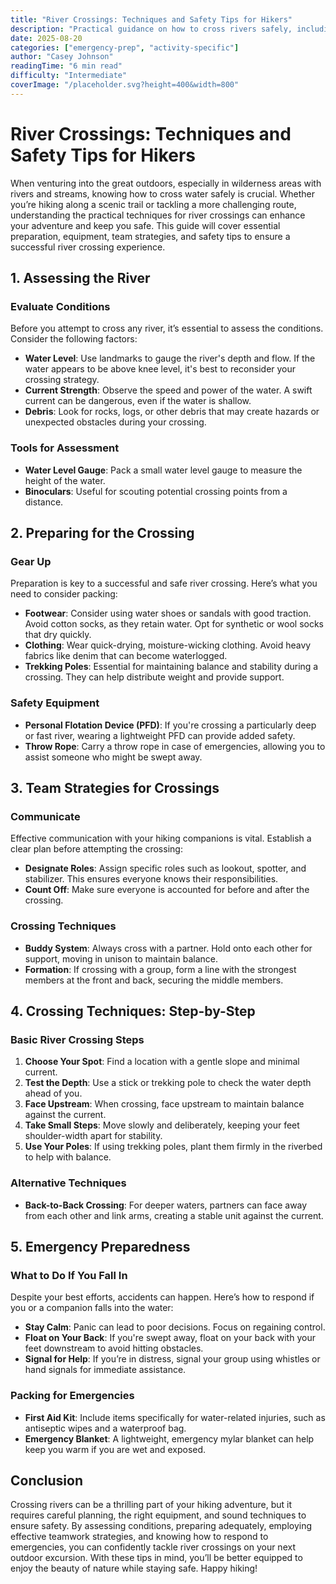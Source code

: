 ```yaml
---
title: "River Crossings: Techniques and Safety Tips for Hikers"
description: "Practical guidance on how to cross rivers safely, including preparation, equipment, and teamwork strategies."
date: 2025-08-20
categories: ["emergency-prep", "activity-specific"]
author: "Casey Johnson"
readingTime: "6 min read"
difficulty: "Intermediate"
coverImage: "/placeholder.svg?height=400&width=800"
---
```


# River Crossings: Techniques and Safety Tips for Hikers

When venturing into the great outdoors, especially in wilderness areas with rivers and streams, knowing how to cross water safely is crucial. Whether you’re hiking along a scenic trail or tackling a more challenging route, understanding the practical techniques for river crossings can enhance your adventure and keep you safe. This guide will cover essential preparation, equipment, team strategies, and safety tips to ensure a successful river crossing experience.

## 1. Assessing the River

### Evaluate Conditions
Before you attempt to cross any river, it’s essential to assess the conditions. Consider the following factors:

- **Water Level**: Use landmarks to gauge the river's depth and flow. If the water appears to be above knee level, it's best to reconsider your crossing strategy.
- **Current Strength**: Observe the speed and power of the water. A swift current can be dangerous, even if the water is shallow.
- **Debris**: Look for rocks, logs, or other debris that may create hazards or unexpected obstacles during your crossing.

### Tools for Assessment
- **Water Level Gauge**: Pack a small water level gauge to measure the height of the water.
- **Binoculars**: Useful for scouting potential crossing points from a distance.

## 2. Preparing for the Crossing

### Gear Up
Preparation is key to a successful and safe river crossing. Here’s what you need to consider packing:

- **Footwear**: Consider using water shoes or sandals with good traction. Avoid cotton socks, as they retain water. Opt for synthetic or wool socks that dry quickly.
- **Clothing**: Wear quick-drying, moisture-wicking clothing. Avoid heavy fabrics like denim that can become waterlogged.
- **Trekking Poles**: Essential for maintaining balance and stability during a crossing. They can help distribute weight and provide support.

### Safety Equipment
- **Personal Flotation Device (PFD)**: If you're crossing a particularly deep or fast river, wearing a lightweight PFD can provide added safety.
- **Throw Rope**: Carry a throw rope in case of emergencies, allowing you to assist someone who might be swept away.

## 3. Team Strategies for Crossings

### Communicate
Effective communication with your hiking companions is vital. Establish a clear plan before attempting the crossing:

- **Designate Roles**: Assign specific roles such as lookout, spotter, and stabilizer. This ensures everyone knows their responsibilities.
- **Count Off**: Make sure everyone is accounted for before and after the crossing.

### Crossing Techniques
- **Buddy System**: Always cross with a partner. Hold onto each other for support, moving in unison to maintain balance.
- **Formation**: If crossing with a group, form a line with the strongest members at the front and back, securing the middle members.

## 4. Crossing Techniques: Step-by-Step

### Basic River Crossing Steps
1. **Choose Your Spot**: Find a location with a gentle slope and minimal current.
2. **Test the Depth**: Use a stick or trekking pole to check the water depth ahead of you.
3. **Face Upstream**: When crossing, face upstream to maintain balance against the current.
4. **Take Small Steps**: Move slowly and deliberately, keeping your feet shoulder-width apart for stability.
5. **Use Your Poles**: If using trekking poles, plant them firmly in the riverbed to help with balance.

### Alternative Techniques
- **Back-to-Back Crossing**: For deeper waters, partners can face away from each other and link arms, creating a stable unit against the current.

## 5. Emergency Preparedness

### What to Do If You Fall In
Despite your best efforts, accidents can happen. Here’s how to respond if you or a companion falls into the water:

- **Stay Calm**: Panic can lead to poor decisions. Focus on regaining control.
- **Float on Your Back**: If you're swept away, float on your back with your feet downstream to avoid hitting obstacles.
- **Signal for Help**: If you’re in distress, signal your group using whistles or hand signals for immediate assistance.

### Packing for Emergencies
- **First Aid Kit**: Include items specifically for water-related injuries, such as antiseptic wipes and a waterproof bag.
- **Emergency Blanket**: A lightweight, emergency mylar blanket can help keep you warm if you are wet and exposed.

## Conclusion

Crossing rivers can be a thrilling part of your hiking adventure, but it requires careful planning, the right equipment, and sound techniques to ensure safety. By assessing conditions, preparing adequately, employing effective teamwork strategies, and knowing how to respond to emergencies, you can confidently tackle river crossings on your next outdoor excursion. With these tips in mind, you’ll be better equipped to enjoy the beauty of nature while staying safe. Happy hiking!
